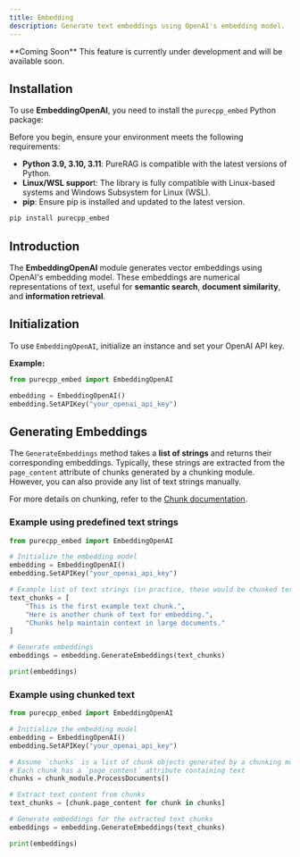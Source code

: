```yaml
---
title: Embedding
description: Generate text embeddings using OpenAI's embedding model.
---
```


<Warning>
**Coming Soon**  
This feature is currently under development and will be available soon.
</Warning>


## Installation

To use **EmbeddingOpenAI**, you need to install the `purecpp_embed` Python package:

Before you begin, ensure your environment meets the following requirements:

  - **Python 3.9, 3.10, 3.11**: PureRAG is compatible with the latest versions of Python.
  - **Linux/WSL suppor**t: The library is fully compatible with Linux-based systems and Windows Subsystem for Linux (WSL).
  - **pip**: Ensure pip is installed and updated to the latest version.

```bash
pip install purecpp_embed
```

## Introduction

The **EmbeddingOpenAI** module generates vector embeddings using OpenAI's embedding model. These embeddings are numerical representations of text, useful for **semantic search**, **document similarity**, and **information retrieval**.

## Initialization

To use `EmbeddingOpenAI`, initialize an instance and set your OpenAI API key.

**Example:**

```python
from purecpp_embed import EmbeddingOpenAI

embedding = EmbeddingOpenAI()
embedding.SetAPIKey("your_openai_api_key")
```

## Generating Embeddings

The `GenerateEmbeddings` method takes a **list of strings** and returns their corresponding embeddings. Typically, these strings are extracted from the `page_content` attribute of chunks generated by a chunking module. However, you can also provide any list of text strings manually.

For more details on chunking, refer to the [Chunk documentation](../chunks/introduction.mdx).
### Example using predefined text strings  

```python
from purecpp_embed import EmbeddingOpenAI

# Initialize the embedding model
embedding = EmbeddingOpenAI()
embedding.SetAPIKey("your_openai_api_key")

# Example list of text strings (in practice, these would be chunked text segments)
text_chunks = [
    "This is the first example text chunk.",
    "Here is another chunk of text for embedding.",
    "Chunks help maintain context in large documents."
]

# Generate embeddings
embeddings = embedding.GenerateEmbeddings(text_chunks)

print(embeddings)
```

### Example using chunked text  

```python
from purecpp_embed import EmbeddingOpenAI

# Initialize the embedding model
embedding = EmbeddingOpenAI()
embedding.SetAPIKey("your_openai_api_key")

# Assume `chunks` is a list of chunk objects generated by a chunking module
# Each chunk has a `page_content` attribute containing text
chunks = chunk_module.ProcessDocuments()

# Extract text content from chunks
text_chunks = [chunk.page_content for chunk in chunks]

# Generate embeddings for the extracted text chunks
embeddings = embedding.GenerateEmbeddings(text_chunks)

print(embeddings)
```